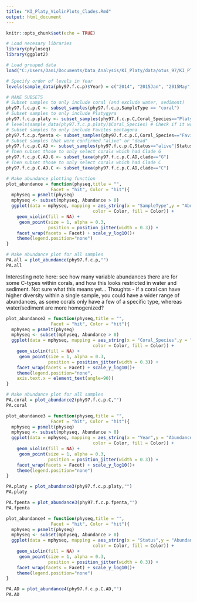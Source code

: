 ```yaml
---
title: "KI_Platy_ViolinPlots_Clades.Rmd"
output: html_document
---
```


```r
knitr::opts_chunk$set(echo = TRUE)

# Load necesary libraries
library(phyloseq)
library(ggplot2)

# Load grouped data
load("C:/Users/Dani/Documents/Data_Analysis/KI_Platy/data/otus_97/KI_Platy_f_grouped.RData")

# Specify order of levels in Year
levels(sample_data(phy97.f.c.p)$Year) = c("2014", "2015Jan", "2015May","2015July", "2016March")

# MAKE SUBSETS
# Subset samples to only include coral (and exclude water, sediment)
phy97.f.c.p.C <- subset_samples(phy97.f.c.p,SampleType == "coral")
# Subset samples to only include Platygyra
phy97.f.c.p.platy <- subset_samples(phy97.f.c.p.C,Coral_Species=="Platygyra_sp")
# levels(sample_data(phy97.f.c.p.platy)$Coral_Species) # Check if it worked
# Subset samples to only include Favites pentagona
phy97.f.c.p.fpenta <- subset_samples(phy97.f.c.p.C,Coral_Species=="Favites_pentagona")
# Subset samples that were confirmed "alive" or "dead"
phy97.f.c.p.C.AD <- subset_samples(phy97.f.c.p.C,Status=="alive"|Status=="dead")
# Then subset those to only select corals which had Clade G
phy97.f.c.p.C.AD.G <- subset_taxa(phy97.f.c.p.C.AD,clade=="G")
# Then subset those to only select corals which had Clade C
phy97.f.c.p.C.AD.C <- subset_taxa(phy97.f.c.p.C.AD,clade=="C")

```

```r
# Make abundance plotting function
plot_abundance = function(physeq,title = "",
			     Facet = "hit", Color = "hit"){
  mphyseq = psmelt(physeq)
  mphyseq <- subset(mphyseq, Abundance > 0)
  ggplot(data = mphyseq, mapping = aes_string(x = "SampleType",y = "Abundance",
                                 color = Color, fill = Color)) +
    geom_violin(fill = NA) +
     geom_point(size = 1, alpha = 0.3,
                position = position_jitter(width = 0.3)) +
    facet_wrap(facets = Facet) + scale_y_log10()+
    theme(legend.position="none")
}

# Make abundance plot for all samples
PA.all = plot_abundance(phy97.f.c.p,"")
PA.all
```

Interesting note here: see how many variable abundances there are for some C-types within corals, and how this looks restricted in water and sediment. Not sure what this means yet...
Thoughts - if a coral can have higher diversity within a single sample, you could have a wider range of abundances, as some corals only have a few of a specific type, whereas water/sediment are more homogenized? 

```r
plot_abundance2 = function(physeq,title = "",
			     Facet = "hit", Color = "hit"){
  mphyseq = psmelt(physeq)
  mphyseq <- subset(mphyseq, Abundance > 0)
  ggplot(data = mphyseq, mapping = aes_string(x = "Coral_Species",y = "Abundance",
                                 color = Color, fill = Color)) +
    geom_violin(fill = NA) +
     geom_point(size = 1, alpha = 0.3,
                position = position_jitter(width = 0.3)) +
    facet_wrap(facets = Facet) + scale_y_log10()+
    theme(legend.position="none",
    axis.text.x = element_text(angle=90))
}

# Make abundance plot for all samples
PA.coral = plot_abundance2(phy97.f.c.p.C,"")
PA.coral
```

```r
plot_abundance3 = function(physeq,title = "",
			     Facet = "hit", Color = "hit"){
  mphyseq = psmelt(physeq)
  mphyseq <- subset(mphyseq, Abundance > 0)
  ggplot(data = mphyseq, mapping = aes_string(x = "Year",y = "Abundance",
                                 color = Color, fill = Color)) +
    geom_violin(fill = NA) +
     geom_point(size = 1, alpha = 0.3,
                position = position_jitter(width = 0.3)) +
    facet_wrap(facets = Facet) + scale_y_log10()+
    theme(legend.position="none")
}

PA.platy = plot_abundance3(phy97.f.c.p.platy,"")
PA.platy

PA.fpenta = plot_abundance3(phy97.f.c.p.fpenta,"")
PA.fpenta
```

```r
plot_abundance4 = function(physeq,title = "",
			     Facet = "hit", Color = "hit"){
  mphyseq = psmelt(physeq)
  mphyseq <- subset(mphyseq, Abundance > 0)
  ggplot(data = mphyseq, mapping = aes_string(x = "Status",y = "Abundance",
                                 color = Color, fill = Color)) +
    geom_violin(fill = NA) +
     geom_point(size = 1, alpha = 0.3,
                position = position_jitter(width = 0.3)) +
    facet_wrap(facets = Facet) + scale_y_log10()+
    theme(legend.position="none")
}

PA.AD = plot_abundance4(phy97.f.c.p.C.AD,"")
PA.AD
```